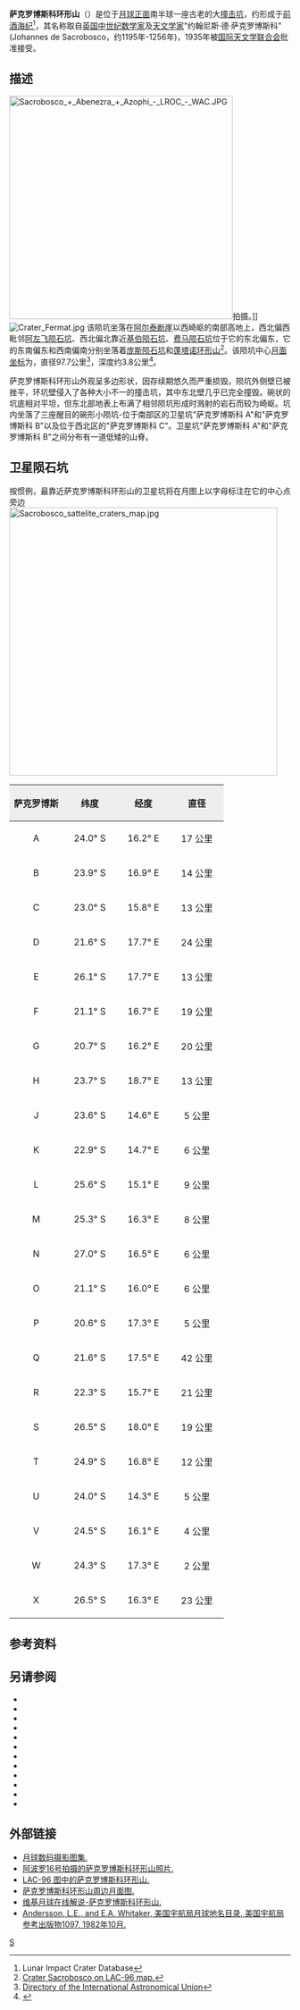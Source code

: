 {{lunar crater data
|image=Sacrobosco crater 4089 h1.jpg|240px
|caption=[[月球轨道器4号|月球轨道器4号]]拍摄的图像
|latitude=23.75
|N_or_S=S
|longitude=16.64
|E_or_W=E
|diameter=97.7公里
|depth=3.8公里
|colong=344
|eponym=约翰尼斯·德·萨克罗博斯科}}
'''萨克罗博斯科环形山'''（{{lang-en|Sacrobosco}}）是位于[[月球正面|月球正面]]南半球一座古老的大[[撞击坑|撞击坑]]，约形成于[[前酒海纪|前酒海纪]]<ref name=LICD>Lunar Impact Crater Database</ref>，其名称取自[[英国|英国]][[中世纪|中世纪]][[数学家|数学家]]及[[天文学家|天文学家]]"约翰尼斯·德·萨克罗博斯科"(Johannes de Sacrobosco，约1195年-1256年)，1935年被[[国际天文学联合会|国际天文学联合会]]批准接受。

==描述==
[[Image:Sacrobosco_+_Abenezra_+_Azophi_-_LROC_-_WAC.JPG|400px]]拍摄。]]
[[Image:Crater_Fermat.jpg|thumb]]
该陨坑坐落在[[阿尔泰峭壁|阿尔泰断崖]]以西崎岖的南部高地上，西北偏西毗邻[[阿左飞陨石坑|阿左飞陨石坑]]、西北偏北靠近[[基伯陨石坑|基伯陨石坑]]、[[费马陨石坑|费马陨石坑]]位于它的东北偏东，它的东南偏东和西南偏南分别坐落着[[庞斯陨石坑|庞斯陨石坑]]和[[蓬塔诺环形山|蓬塔诺环形山]]<ref>[http://planetarynames.wr.usgs.gov/images/Lunar/lac_96_lo.pdf Crater Sacrobosco on LAC-96 map.]</ref>。该陨坑中心[[月面坐标|月面坐标]]为{{Coord|23.75|S|16.64|E|globe:Moon|nogoogle=1|noosm=1}}，直径97.7公里<ref name="IAU">[http://planetarynames.wr.usgs.gov/Feature/5270 Directory of the International Astronomical Union]</ref>，深度约3.8公里<ref>{{Cite web |url=http://fisherka.csolutionshosting.net/astronote/plan/craterdepth/html/CraterDepthFeatureNameWestfall.html |title=John E. Westfall's Atlas of the Lunar Terminator, Cambridge Univ. Press (2000) |accessdate=2016-09-03 |archive-date=2014-12-18 |archive-url=https://archive.today/20141218234310/http://fisherka.csolutionshosting.net/astronote/plan/craterdepth/html/CraterDepthFeatureNameWestfall.html |dead-url=yes }}</ref>。

萨克罗博斯科环形山外观呈多边形状，因存续期悠久而严重损毁。陨坑外侧壁已被挫平，环坑壁侵入了各种大小不一的撞击坑，其中东北壁几乎已完全撞毁。碗状的坑底相对平坦，但东北部地表上布满了相邻陨坑形成时溅射的岩石而较为崎岖。坑内坐落了三座醒目的碗形小陨坑-位于南部区的卫星坑"萨克罗博斯科 A"和"萨克罗博斯科 B"以及位于西北区的"萨克罗博斯科 C"。卫星坑"萨克罗博斯科 A"和"萨克罗博斯科 B"之间分布有一道低矮的山脊。

==卫星陨石坑==
按惯例，最靠近萨克罗博斯科环形山的卫星坑将在月图上以字母标注在它的中心点旁边
[[Image:Sacrobosco_sattelite_craters_map.jpg|480px]]

{| class="wikitable"
!width="25%" style="background:#eeeeee;" |萨克罗博斯 
!width="25%" style="background:#eeeeee;" |纬度
!width="25%" style="background:#eeeeee;" |经度 
!width="25%" style="background:#eeeeee;" |直径
|-
|align="center"|A
|align="center"|24.0° S
|align="center"|16.2° E
|align="center"|17 公里
|-
|align="center"|B
|align="center"|23.9° S
|align="center"|16.9° E
|align="center"|14 公里
|-
|align="center"|C
|align="center"|23.0° S
|align="center"|15.8° E
|align="center"|13 公里
|-
|align="center"|D
|align="center"|21.6° S
|align="center"|17.7° E
|align="center"|24 公里
|-
|align="center"|E
|align="center"|26.1° S
|align="center"|17.7° E
|align="center"|13 公里
|-
|align="center"|F
|align="center"|21.1° S
|align="center"|16.7° E
|align="center"|19 公里
|-
|align="center"|G
|align="center"|20.7° S
|align="center"|16.2° E
|align="center"|20 公里
|-
|align="center"|H
|align="center"|23.7° S
|align="center"|18.7° E
|align="center"|13 公里
|-
|align="center"|J
|align="center"|23.6° S
|align="center"|14.6° E
|align="center"|5 公里
|-
|align="center"|K
|align="center"|22.9° S
|align="center"|14.7° E
|align="center"|6 公里
|-
|align="center"|L
|align="center"|25.6° S
|align="center"|15.1° E
|align="center"|9 公里
|-
|align="center"|M
|align="center"|25.3° S
|align="center"|16.3° E
|align="center"|8 公里
|-
|align="center"|N
|align="center"|27.0° S
|align="center"|16.5° E
|align="center"|6 公里
|-
|align="center"|O
|align="center"|21.1° S
|align="center"|16.0° E
|align="center"|6 公里
|-
|align="center"|P
|align="center"|20.6° S
|align="center"|17.3° E
|align="center"|5 公里
|-
|align="center"|Q
|align="center"|21.6° S
|align="center"|17.5° E
|align="center"|42 公里
|-
|align="center"|R
|align="center"|22.3° S
|align="center"|15.7° E
|align="center"|21 公里
|-
|align="center"|S
|align="center"|26.5° S
|align="center"|18.0° E
|align="center"|19 公里
|-
|align="center"|T
|align="center"|24.9° S
|align="center"|16.8° E
|align="center"|12 公里
|-
|align="center"|U
|align="center"|24.0° S
|align="center"|14.3° E
|align="center"|5 公里
|-
|align="center"|V
|align="center"|24.5° S
|align="center"|16.1° E
|align="center"|4 公里
|-
|align="center"|W
|align="center"|24.3° S
|align="center"|17.3° E
|align="center"|2 公里
|-
|align="center"|X
|align="center"|26.5° S
|align="center"|16.3° E
|align="center"|23 公里
|}{{clear}}

==参考资料==
{{Reflist}}

==另请参阅==
{{refbegin}}
* {{cite book
  | last1 = Andersson
  | first1 = L. E.
  | last2 = Whitaker
  | first2 = E. A.
  | authorlink2 = Ewen Whitaker
  | date = 1982
  | title = [[NASA|NASA]] Catalogue of Lunar Nomenclature
  | publisher = NASA RP-1097
  | ref = harv
  }}
* {{cite web
  | last = Blue
  | first = Jennifer
  | date = July 25, 2007
  | title = Gazetteer of Planetary Nomenclature
  | publisher = [[United_States_Geological_Survey|USGS]]
  | url = http://planetarynames.wr.usgs.gov/
  | accessdate = 2007-08-05
  | ref = harv
  | archive-date = 2019-12-05
  | archive-url = https://web.archive.org/web/20191205162958/https://planetarynames.wr.usgs.gov/
  | dead-url = no
  }}
* {{cite book
  | last1 = Bussey
  | first1 = B.
  | authorlink1 = Ben Bussey
  | last2 = Spudis
  | first2 = P.
  | authorlink2 = Paul Spudis
  | date = 2004
  | title = The Clementine Atlas of the Moon
  | publisher = Cambridge University Press
  | location = New York
  | isbn = 978-0-521-81528-4
  | ref = harv
  }}
* {{cite book
  | last1 = Cocks
  | first1 = Elijah E.
  | last2 = Cocks
  | first2 = Josiah C.
  | date = 1995
  | title = Who's Who on the Moon: A Biographical Dictionary of Lunar Nomenclature
  | url = https://archive.org/details/isbn_9780936389271
  | publisher = Tudor Publishers
  | isbn = 978-0-936389-27-1
  | ref = harv
  }}
* {{cite web
  | last = McDowell
  | first = Jonathan
  | date = July 15, 2007
  | url = http://host.planet4589.org/astro/lunar/
  | title = Lunar Nomenclature
  | publisher = Jonathan's Space Report
  | accessdate = 2007-10-24
  | ref = harv
  | archive-date = 2019-06-21
  | archive-url = https://web.archive.org/web/20190621012337/http://host.planet4589.org/astro/lunar/
  | dead-url = no
  }}
* {{cite journal| last1 = Menzel| first1 = D. H.| last2 = Minnaert| first2 = M.| last3 = Levin| first3 = B.| last4 = Dollfus| first4 = A.| last5 = Bell| first5 = B.| title = Report on Lunar Nomenclature by the Working Group of Commission 17 of the IAU| doi = 10.1007/BF00171763| journal = Space Science Reviews| volume = 12| issue = 2| pages = 136–186| date = 1971| bibcode = 1971SSRv...12..136M| ref = harv}}
* {{cite book
  | first = Patrick
  | last = Moore
  | authorlink = Patrick Moore
  | date = 2001
  | title = On the Moon
  | url = https://archive.org/details/patrickmooreonmo00patr
  | publisher = Sterling Publishing Co.
  | isbn = 978-0-304-35469-6
  | ref = harv
  }}
* {{cite book
  | first = Fred W.
  | last = Price
  | date = 1988
  | title = The Moon Observer's Handbook
  | publisher = Cambridge University Press
  | isbn = 978-0-521-33500-3
  | ref = harv
  }}
* {{cite book
  | last = Rükl
  | first = Antonín
  | authorlink = Antonín Rükl
  | date = 1990
  | title = Atlas of the Moon
  | publisher = Kalmbach Books
  | isbn = 978-0-913135-17-4
  | ref = harv
  }}
* {{cite book
  | last = Webb
  | first = Rev. T. W.
  | authorlink = Thomas William Webb
  | date = 1962
  | title = Celestial Objects for Common Telescopes
  | url = https://archive.org/details/celestialobjects00webb
  | edition = 6th revised
  | publisher = Dover
  | isbn = 978-0-486-20917-3
  | ref = harv
  }}
* {{cite book
  | first = Ewen A.
  | last = Whitaker
  | authorlink = Ewen Whitaker
  | date = 1999
  | title = Mapping and Naming the Moon
  | publisher = Cambridge University Press
  | isbn = 978-0-521-62248-6
  | ref = harv
  }}
* {{cite book
  | first = Peter T.
  | last = Wlasuk
  | date = 2000
  | title = Observing the Moon
  | publisher = Springer
  | isbn = 978-1-85233-193-1
  | ref = harv
 }}
{{refend}}

==外部链接==
*[http://www.lpi.usra.edu/resources/lunar_orbiter/bin/srch_nam.shtml?Sacrobosco%7C0 月球数码摄影图集.]
*[http://www.lpi.usra.edu/resources/apollo/search/feature/?feature=Sacrobosco 阿波罗16号拍摄的萨克罗博斯科环形山照片.]
*[http://www.lpi.usra.edu/resources/mapcatalog/LAC/lac96/ LAC-96 图中的萨克罗博斯科环形山.]
*[http://www.lpi.usra.edu/resources/mapcatalog/usgs/I690/ 萨克罗博斯科环形山周边月面图.]
*[http://the-moon.wikispaces.com/Sacrobosco 维基月球在线解说-萨克罗博斯科环形山.]
*[http://planet4589.org/astro/lunar/RP-1097.pdf Andersson, L.E., and E.A. Whitaker, 美国宇航局月球地名目录, 美国宇航局参考出版物1097, 1982年10月.] {{Wayback|url=http://planet4589.org/astro/lunar/RP-1097.pdf |date=20141006125838 }}

[[Category:月球环形山|S]]
{{月球環形山 (R-S)}}